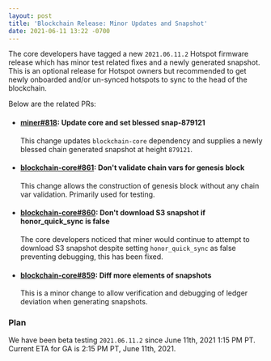 ```yaml
---
layout: post
title: 'Blockchain Release: Minor Updates and Snapshot'
date: 2021-06-11 13:22 -0700
---
```


The core developers have tagged a new `2021.06.11.2` Hotspot firmware release which has minor test
related fixes and a newly generated snapshot. This is an optional release for Hotspot owners but
recommended to get newly onboarded and/or un-synced hotspots to sync to the head of the blockchain.

<!--truncate-->

Below are the related PRs:

- #### [miner#818](https://github.com/helium/blockchain-core/pull/818): Update core and set blessed snap-879121

  This change updates `blockchain-core` dependency and supplies a newly blessed chain generated
  snapshot at height `879121`.

- #### [blockchain-core#861](https://github.com/helium/blockchain-core/pull/861): Don't validate chain vars for genesis block

  This change allows the construction of genesis block without any chain var validation. Primarily
  used for testing.

- #### [blockchain-core#860](https://github.com/helium/blockchain-core/pull/860): Don't download S3 snapshot if honor_quick_sync is false

  The core developers noticed that miner would continue to attempt to download S3 snapshot despite
  setting `honor_quick_sync` as false preventing debugging, this has been fixed.

- #### [blockchain-core#859](https://github.com/helium/blockchain-core/pull/859): Diff more elements of snapshots

  This is a minor change to allow verification and debugging of ledger deviation when generating
  snapshots.

### Plan

We have been beta testing `2021.06.11.2` since June 11th, 2021 1:15 PM PT. Current ETA for GA is
2:15 PM PT, June 11th, 2021.
